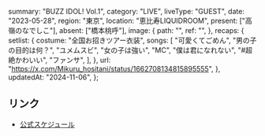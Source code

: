   summary: "BUZZ IDOL! Vol.1",
  category: "LIVE",
  liveType: "GUEST",
  date: "2023-05-28",
  region: "東京",
  location: "恵比寿LIQUIDROOM",
  present: ["高嶺のなでしこ"],
  absent: ["橋本桃呼"],
  image: {
    path: "",
    ref: "",
  },
  recaps: {
    setlist: {
      costume: "全国お招きツアー衣装",
      songs: [
        "可愛くてごめん",
        "男の子の目的は何？",
        "ユメムスビ",
        "女の子は強い",
        "MC",
        "僕は君になれない",
        "#超絶かわいい",
        "ファンサ",
      ],
    },
    url: "https://x.com/Mikuru_hositani/status/1662708134815895555",
  },
  updatedAt: "2024-11-06",
};

## リンク

- [公式スケジュール](https://takanenonadeshiko.jp/?p=1037)
